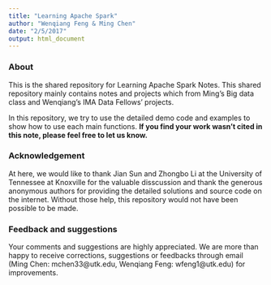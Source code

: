 ```yaml
---
title: "Learning Apache Spark"
author: "Wenqiang Feng & Ming Chen"
date: "2/5/2017"
output: html_document
---
```


### About

This is the shared repository for Learning Apache Spark Notes. This shared repository mainly contains notes and projects which from Ming's Big data class and Wenqiang's IMA Data Fellows' projects. 

In this repository, we try to use the detailed demo code and examples to show how to use each main functions. **If you find your work wasn't cited in this note, please feel free to let us know.**

### Acknowledgement

At here, we would like to thank Jian Sun and Zhongbo Li at the University of Tennessee at Knoxville for the valuable disscussion and thank the generous anonymous authors for providing the detailed solutions and source code on the internet. Without those help, this repository would not have been possible to be made. 

### Feedback and suggestions

Your comments and suggestions are highly appreciated. We are more than happy to receive corrections, suggestions or feedbacks through email (Ming Chen: mchen33@utk.edu, Wenqiang Feng: wfeng1@utk.edu) for improvements.